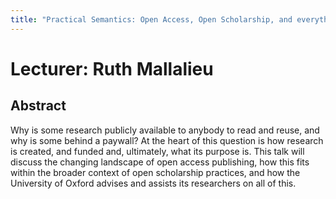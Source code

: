 ```yaml
---
title: "Practical Semantics: Open Access, Open Scholarship, and everything in-between"
---
```


# Lecturer: Ruth Mallalieu

## Abstract

Why is some research publicly available to anybody to read and reuse, and why is some behind a paywall? At the heart of this question is how research is created, and funded and, ultimately, what its purpose is. This talk will discuss the changing landscape of open access publishing, how this fits within the broader context of open scholarship practices, and how the University of Oxford advises and assists its researchers on all of this.